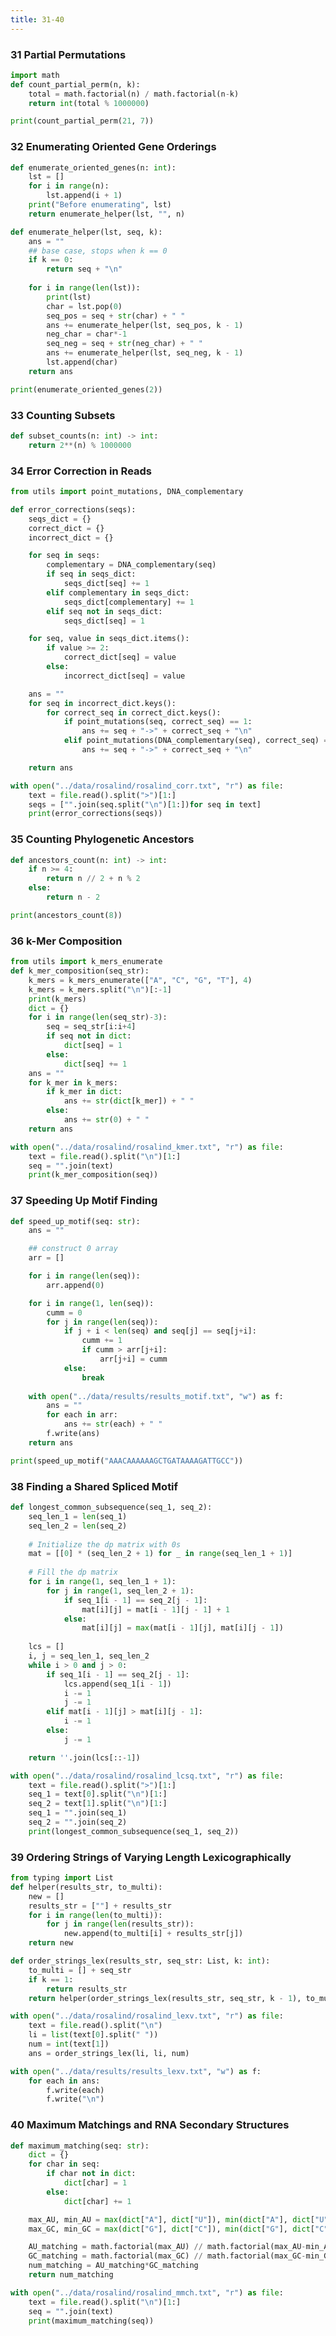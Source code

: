 ---
title: 31-40
---

### 31 Partial Permutations
```{python}
import math
def count_partial_perm(n, k):
    total = math.factorial(n) / math.factorial(n-k)
    return int(total % 1000000)
```

```{python}
print(count_partial_perm(21, 7))
```


### 32 Enumerating Oriented Gene Orderings

```{python}
def enumerate_oriented_genes(n: int):
    lst = []
    for i in range(n):
        lst.append(i + 1)
    print("Before enumerating", lst)
    return enumerate_helper(lst, "", n)

def enumerate_helper(lst, seq, k):
    ans = ""
    ## base case, stops when k == 0
    if k == 0:
        return seq + "\n"
    
    for i in range(len(lst)):
        print(lst)
        char = lst.pop(0)
        seq_pos = seq + str(char) + " "
        ans += enumerate_helper(lst, seq_pos, k - 1)
        neg_char = char*-1
        seq_neg = seq + str(neg_char) + " "
        ans += enumerate_helper(lst, seq_neg, k - 1)
        lst.append(char)
    return ans
```

```{python}
print(enumerate_oriented_genes(2))
```

### 33 Counting Subsets

```{python}
def subset_counts(n: int) -> int:
    return 2**(n) % 1000000
```


### 34 Error Correction in Reads

```{python}
from utils import point_mutations, DNA_complementary

def error_corrections(seqs):
    seqs_dict = {}
    correct_dict = {}
    incorrect_dict = {}

    for seq in seqs:
        complementary = DNA_complementary(seq)
        if seq in seqs_dict:
            seqs_dict[seq] += 1
        elif complementary in seqs_dict:
            seqs_dict[complementary] += 1
        elif seq not in seqs_dict:
            seqs_dict[seq] = 1

    for seq, value in seqs_dict.items():
        if value >= 2:
            correct_dict[seq] = value
        else:
            incorrect_dict[seq] = value

    ans = ""
    for seq in incorrect_dict.keys():
        for correct_seq in correct_dict.keys():
            if point_mutations(seq, correct_seq) == 1:
                ans += seq + "->" + correct_seq + "\n"
            elif point_mutations(DNA_complementary(seq), correct_seq) == 1:
                ans += seq + "->" + correct_seq + "\n"

    return ans
```

```{python}
with open("../data/rosalind/rosalind_corr.txt", "r") as file:
    text = file.read().split(">")[1:]
    seqs = ["".join(seq.split("\n")[1:])for seq in text]
    print(error_corrections(seqs))
```

### 35 Counting Phylogenetic Ancestors

```{python}
def ancestors_count(n: int) -> int:
    if n >= 4:
        return n // 2 + n % 2
    else:
        return n - 2
```

```{python}
print(ancestors_count(8))
```

### 36 k-Mer Composition

```{python}
from utils import k_mers_enumerate
def k_mer_composition(seq_str):
    k_mers = k_mers_enumerate(["A", "C", "G", "T"], 4)
    k_mers = k_mers.split("\n")[:-1]
    print(k_mers)
    dict = {}
    for i in range(len(seq_str)-3):
        seq = seq_str[i:i+4]
        if seq not in dict:
            dict[seq] = 1
        else:
            dict[seq] += 1
    ans = ""
    for k_mer in k_mers:
        if k_mer in dict:
            ans += str(dict[k_mer]) + " "
        else:
            ans += str(0) + " "
    return ans
```

```{python}
with open("../data/rosalind/rosalind_kmer.txt", "r") as file:
    text = file.read().split("\n")[1:]
    seq = "".join(text)
    print(k_mer_composition(seq))
```

### 37 Speeding Up Motif Finding

```{python}
def speed_up_motif(seq: str):
    ans = ""

    ## construct 0 array
    arr = []

    for i in range(len(seq)):
        arr.append(0)

    for i in range(1, len(seq)):
        cumm = 0
        for j in range(len(seq)):
            if j + i < len(seq) and seq[j] == seq[j+i]:
                cumm += 1
                if cumm > arr[j+i]:
                    arr[j+i] = cumm
            else:
                break
    
    with open("../data/results/results_motif.txt", "w") as f:
        ans = ""
        for each in arr:
            ans += str(each) + " "
        f.write(ans)
    return ans
```

```{python}
print(speed_up_motif("AAACAAAAAAGCTGATAAAAGATTGCC"))
```

### 38 Finding a Shared Spliced Motif

```{python}
def longest_common_subsequence(seq_1, seq_2):
    seq_len_1 = len(seq_1)
    seq_len_2 = len(seq_2)
    
    # Initialize the dp matrix with 0s
    mat = [[0] * (seq_len_2 + 1) for _ in range(seq_len_1 + 1)]
    
    # Fill the dp matrix
    for i in range(1, seq_len_1 + 1):
        for j in range(1, seq_len_2 + 1):
            if seq_1[i - 1] == seq_2[j - 1]:
                mat[i][j] = mat[i - 1][j - 1] + 1
            else:
                mat[i][j] = max(mat[i - 1][j], mat[i][j - 1])
    
    lcs = []
    i, j = seq_len_1, seq_len_2
    while i > 0 and j > 0:
        if seq_1[i - 1] == seq_2[j - 1]:
            lcs.append(seq_1[i - 1])
            i -= 1
            j -= 1
        elif mat[i - 1][j] > mat[i][j - 1]:
            i -= 1
        else:
            j -= 1

    return ''.join(lcs[::-1])
```

```{python}
with open("../data/rosalind/rosalind_lcsq.txt", "r") as file:
    text = file.read().split(">")[1:]
    seq_1 = text[0].split("\n")[1:]
    seq_2 = text[1].split("\n")[1:]
    seq_1 = "".join(seq_1)
    seq_2 = "".join(seq_2)
    print(longest_common_subsequence(seq_1, seq_2))
```

### 39 Ordering Strings of Varying Length Lexicographically

```{python}
from typing import List
def helper(results_str, to_multi):
    new = []
    results_str = [""] + results_str
    for i in range(len(to_multi)):
        for j in range(len(results_str)):
            new.append(to_multi[i] + results_str[j])
    return new

def order_strings_lex(results_str, seq_str: List, k: int):
    to_multi = [] + seq_str
    if k == 1:
        return results_str    
    return helper(order_strings_lex(results_str, seq_str, k - 1), to_multi)
```


```{python}
with open("../data/rosalind/rosalind_lexv.txt", "r") as file:
    text = file.read().split("\n")
    li = list(text[0].split(" "))
    num = int(text[1])
    ans = order_strings_lex(li, li, num)

with open("../data/results/results_lexv.txt", "w") as f:
    for each in ans:
        f.write(each)
        f.write("\n")
```


### 40 Maximum Matchings and RNA Secondary Structures

```{python}
def maximum_matching(seq: str):
    dict = {}
    for char in seq:
        if char not in dict:
            dict[char] = 1
        else:
            dict[char] += 1

    max_AU, min_AU = max(dict["A"], dict["U"]), min(dict["A"], dict["U"])
    max_GC, min_GC = max(dict["G"], dict["C"]), min(dict["G"], dict["C"])

    AU_matching = math.factorial(max_AU) // math.factorial(max_AU-min_AU)
    GC_matching = math.factorial(max_GC) // math.factorial(max_GC-min_GC)
    num_matching = AU_matching*GC_matching
    return num_matching
```

```{python}

with open("../data/rosalind/rosalind_mmch.txt", "r") as file:
    text = file.read().split("\n")[1:]
    seq = "".join(text)
    print(maximum_matching(seq))
```